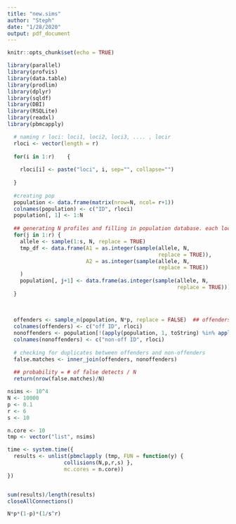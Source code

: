 ```yaml
---
title: "new.sims"
author: "Steph"
date: "1/28/2020"
output: pdf_document
---
```


```r
knitr::opts_chunk$set(echo = TRUE)
```

```r
library(parallel)
library(profvis)
library(data.table)
library(prodlim)
library(dplyr)
library(sqldf)
library(DBI)
library(RSQLite)
library(readxl)
library(pbmcapply)
```


```r
  # naming r loci: loci1, loci2, loci3, .... , locir  
  rloci <- vector(length = r)
  
  for(i in 1:r)    {
    
    rloci[i] <- paste("loci", i, sep="", collapse="")
    
  } 
  
  #creating pop
  population <- data.frame(matrix(nrow=N, ncol= r+1))
  colnames(population) <- c("ID", rloci)
  population[, 1] <- 1:N
  
  ## generating N profiles and filling in population database. each loci has 10 alleles
  for(j in 1:r) {
    allele <- sample(1:s, N, replace = TRUE)
    tmp_df <- data.frame(A1 = as.integer(sample(allele, N, 
                                                replace = TRUE)),
                         A2 = as.integer(sample(allele, N, 
                                                replace = TRUE))
    )
    population[, j+1] <- data.frame(as.integer(sample(allele, N, 
                                                      replace = TRUE)))
  }
  
  
  
  offenders <- sample_n(population, N*p, replace = FALSE)  ## offenders is randomly chosen from the population, not just the first p percent. 
  colnames(offenders) <- c("off ID", rloci)
  nonoffenders <- population[!(apply(population, 1, toString) %in% apply(offenders, 1, toString)), ] # populuation - offenders
  colnames(nonoffenders) <- c("non-off ID", rloci)
  
  # checking for duplicates between offenders and non-offenders
  false.matches <- inner_join(offenders, nonoffenders)
  
  ## probability = # of false detects / N
  return(nrow(false.matches)/N)

```


```r
nsims <- 10^4
N <- 10000
p <- 0.1
r <- 6
s <- 10

n.core <- 10
tmp <- vector("list", nsims)

time <- system.time({
  results <- unlist(pbmclapply (tmp, FUN = function(y) {
                  collisions(N,p,r,s) },
                  mc.cores = n.core))
})


sum(results)/length(results)
closeAllConnections()

N*p*(1-p)*(1/s^r)
```












